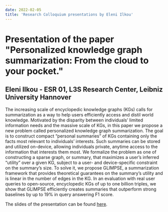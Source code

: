---
date: 2022-02-05
title: 'Research Colloquium presentations by Eleni Ilkou'
---

# Presentation of the paper "Personalized knowledge graph summarization: From the cloud to your pocket."

## Eleni Ilkou - ESR 01, L3S Research Center, Leibniz University Hannover


The increasing scale of encyclopedic knowledge graphs (KGs) calls for summarization as a way to help users efficiently access and distil world knowledge. Motivated by the disparity between individuals’ limited information needs and the massive scale of KGs, in this paper we propose a new problem called personalized knowledge graph summarization. The goal is to construct compact “personal summaries” of KGs containing only the facts most relevant to individuals’ interests. Such summaries can be stored and utilized on-device, allowing individuals private, anytime access to the information that interests them most. We formalize the problem as one of constructing a sparse graph, or summary, that maximizes a user’s inferred “utility” over a given KG, subject to a user- and device-specific constraint on the summary’s size. To solve it, we propose GLIMPSE, a summarization framework that provides theoretical guarantees on the summary’s utility and is linear in the number of edges in the KG. In an evaluation with real user queries to open-source, encyclopedic KGs of up to one billion triples, we show that GLIMPSE efficiently creates summaries that outperform strong baselines by up to 19% in query answering F1 score.

The slides of the presentation can be found [here](/downloads/2022-02-05-Ilkou_colloquium_slides.pdf).
